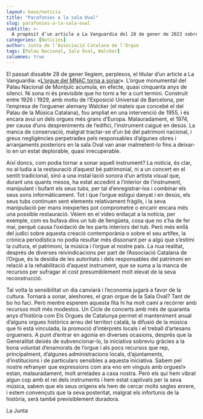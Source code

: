 ```yaml
---
layout: base/noticia
title: "Parafonies a la sala Oval"
slug: parafonies-a-la-sala-oval
subtitle: >-
  A propòsit d’un article a La Vanguardia del 28 de gener de 2023 sobre l’orgue del Palau Nacional
categories: [Notícies]
author: Junta de l’Associació Catalana de l’Orgue
tags: [Palau Nacional, Sala Oval, Walcker]
columnes: true
---
```


El passat dissabte 28 de gener llegíem, perplexos, el titular d’un article a La
Vanguardia: «[L’orgue
del MNAC torna a sonar](https://www.lavanguardia.com/cultura/20230127/8713912/organo-mnac-vuelve-sonar-fito-conesa-maria-arnal.html)».
L’orgue monumental del Palau Nacional de Montjuïc acumula, en efecte, quasi
cinquanta anys de silenci. Ni sona ni és previsible que ho torni a fer a curt termini.
Construït entre 1926 i 1929, amb motiu de l’Exposició Universal de Barcelona, per
l’empresa de l’orguener alemany Walcker (el mateix que concebé el del Palau de la
Música Catalana), fou ampliat en una intervenció de 1955, i és encara avui un dels
orgues més grans d’Europa. Malauradament, el 1974, per causa d’uns despreniments de
l’edifici, l’instrument caigué en desús. La manca de conservació, malgrat tractar-se d’un
bé del patrimoni nacional, i greus negligències perpetrades pels responsables d’algunes
obres i arranjaments posteriors en la sala Oval van anar malmetent-lo fins a deixar-lo en
un estat deplorable, quasi irrecuperable.

Així doncs, com podia tornar a sonar aquell instrument? La notícia, és clar, no
al·ludia a la restauració d’aquest bé patrimonial, ni a un concert en el sentit tradicional,
sinó a una instal·lació sonora d’un artista visual que, durant uns quants mesos, ha estat
accedint a l’interior de l’instrument, manipulant i bufant els seus tubs, per tal
d’enregistrar-los i combinar els seus sons informàticament. Tot i que l’orgue estigui
danyat i en desús, els seus tubs continuen sent elements relativament fràgils, i la seva
manipulació per mans inexpertes pot comprometre o encarir encara més una possible
restauració. Vèiem en el vídeo enllaçat a la notícia, per exemple, com es bufava dins un
tub de llengüeta, cosa que no s’ha de fer mai, perquè causa l’oxidació de les parts
interiors del tub. Però més enllà del judici sobre aquesta creació contemporània o sobre
el seu artífex, la crònica periodística no podia resultar més dissonant per a algú que
s’estimi la cultura, el patrimoni, la música i l’orgue al nostre país. La nua realitat,
després de diverses reivindicacions per part de l’Associació Catalana de l’Orgue, és la
desídia de les autoritats i dels responsables del patrimoni en relació a la rehabilitació
d’aquest instrument, que se suma a la manca de recursos per sufragar el cost
presumiblement molt elevat de la seva reconstrucció.

Tal volta la sensibilitat un dia canviarà i l’economia jugarà a favor de la cultura.
Tornarà a sonar, aleshores, el gran orgue de la Sala Oval? Tant de bo ho faci. Però
mentre esperem aquesta fita hi ha molt camí a recórrer amb recursos molt més
modestos. Un Cicle de concerts amb més de quaranta anys d’història com Els Orgues de
Catalunya permet el manteniment anual d’alguns orgues històrics arreu del territori
català, la difusió de la música que hi està vinculada, la promoció d’intèrprets locals i el
treball d’artesans orgueners. A punt d’entrar en agonia en diverses ocasions, després que
la Generalitat deixés de subvencionar-lo, la iniciativa sobreviu gràcies a la bona
voluntat d’enamorats de l’orgue i als pocs recursos que rep, principalment, d’algunes
administracions locals, d’ajuntaments, d’institucions i de particulars sensibles a aquesta
iniciativa. Sabem pel nostre refranyer que expressions com ara «no em vinguis amb
orgues!» estan, malauradament, molt arrelades a casa nostra. Però els qui hem vibrat
algun cop amb el rei dels instruments i hem estat captivats per la seva música, sabem
que els seus orígens els hem de cercar molts segles enrere, i estem convençuts que la
seva posteritat, malgrat els infortunis de la història, serà també previsiblement duradora.

La Junta
